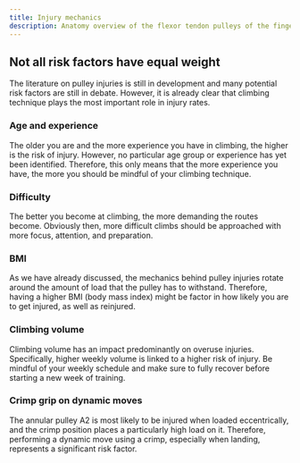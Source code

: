 ```yaml
---
title: Injury mechanics
description: Anatomy overview of the flexor tendon pulleys of the finger
---
```


## Not all risk factors have equal weight

The literature on pulley injuries is still in development and many potential risk factors are still in debate. However, it is already clear that climbing technique plays the most important role in injury rates.

### Age and experience

The older you are and the more experience you have in climbing, the higher is the risk of injury. However, no particular age group or experience has yet been identified. Therefore, this only means that the more experience you have, the more you should be mindful of your climbing technique.

### Difficulty

The better you become at climbing, the more demanding the routes become. Obviously then, more difficult climbs should be approached with more focus, attention, and preparation.

### BMI

As we have already discussed, the mechanics behind pulley injuries rotate around the amount of load that the pulley has to withstand. Therefore, having a higher BMI (body mass index) might be factor in how likely you are to get injured, as well as reinjured.

### Climbing volume

Climbing volume has an impact predominantly on overuse injuries. Specifically, higher weekly volume is linked to a higher risk of injury. Be mindful of your weekly schedule and make sure to fully recover before starting a new week of training.

### Crimp grip on dynamic moves

The annular pulley A2 is most likely to be injured when loaded eccentrically, and the crimp position places a particularly high load on it. Therefore, performing a dynamic move using a crimp, especially when landing, represents a significant risk factor.
